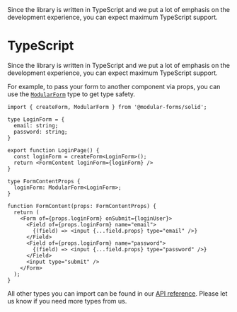 
<Title>TypeScript</Title>
<Description>
  Since the library is written in TypeScript and we put a lot of emphasis on the
  development experience, you can expect maximum TypeScript support.
</Description>

# TypeScript

Since the library is written in TypeScript and we put a lot of emphasis on the development experience, you can expect maximum TypeScript support.

For example, to pass your form to another component via props, you can use the <A href="/api/ModularForm">`ModularForm`</A> type to get type safety.

```tsx
import { createForm, ModularForm } from '@modular-forms/solid';

type LoginForm = {
  email: string;
  password: string;
}

export function LoginPage() {
  const loginForm = createForm<LoginForm>();
  return <FormContent loginForm={loginForm} />
}

type FormContentProps {
  loginForm: ModularForm<LoginForm>;
}

function FormContent(props: FormContentProps) {
  return (
    <Form of={props.loginForm} onSubmit={loginUser}>
      <Field of={props.loginForm} name="email">
        {(field) => <input {...field.props} type="email" />}
      </Field>
      <Field of={props.loginForm} name="password">
        {(field) => <input {...field.props} type="password" />}
      </Field>
      <input type="submit" />
    </Form>
  );
}
```

All other types you can import can be found in our <A href="/api">API reference</A>. Please let us know if you need more types from us.
